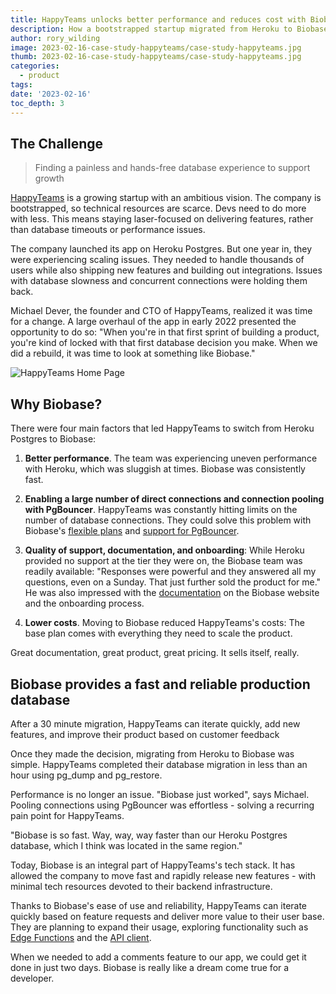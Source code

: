 ```yaml
---
title: HappyTeams unlocks better performance and reduces cost with Biobase
description: How a bootstrapped startup migrated from Heroku to Biobase in 30 minutes and never looked back
author: rory_wilding
image: 2023-02-16-case-study-happyteams/case-study-happyteams.jpg
thumb: 2023-02-16-case-study-happyteams/case-study-happyteams.jpg
categories:
  - product
tags:
date: '2023-02-16'
toc_depth: 3
---
```


## The Challenge 

> Finding a painless and hands-free database experience to support growth

[HappyTeams](https://happyteams.io/) is a growing startup with an ambitious vision. The company is bootstrapped, so technical resources are scarce. Devs need to do more with less. This means staying laser-focused on delivering features, rather than database timeouts or performance issues.

The company launched its app on Heroku Postgres. But one year in, they were experiencing scaling issues. They needed to handle thousands of users while also shipping new features and building out integrations. Issues with database slowness and concurrent connections were holding them back.

Michael Dever, the founder and CTO of HappyTeams, realized it was time for a change. A large overhaul of the app in early 2022 presented the opportunity to do so: "When you're in that first sprint of building a product, you're kind of locked with that first database decision you make. When we did a rebuild, it was time to look at something like Biobase."

![HappyTeams Home Page](/images/blog/2023-02-16-case-study-happyteams/happyteams-home-page.png)

## Why Biobase?

There were four main factors that led HappyTeams to switch from Heroku Postgres to Biobase:

1.  **Better performance**. The team was experiencing uneven performance with Heroku, which was sluggish at times. Biobase was consistently fast.

2.  **Enabling a large number of direct connections and connection pooling with PgBouncer**. HappyTeams was constantly hitting limits on the number of database connections. They could solve this problem with Biobase's [flexible plans](https://biobase.studio/pricing) and [support for PgBouncer](https://biobase.studio/blog/biobase-pgbouncer).

3.  **Quality of support, documentation, and onboarding**: While Heroku provided no support at the tier they were on, the Biobase team was readily available: "Responses were powerful and they answered all my questions, even on a Sunday. That just further sold the product for me." He was also impressed with the [documentation](https://biobase.studio/docs) on the Biobase website and the onboarding process.

4.  **Lower costs**. Moving to Biobase reduced HappyTeams's costs: The base plan comes with everything they need to scale the product.

<Quote img="michael-dever-happyteams.jpeg" caption="Michael Dever - CTO of HappyTeams">
  Great documentation, great product, great pricing. It sells itself, really.
</Quote>

## Biobase provides a fast and reliable production database

After a 30 minute migration, HappyTeams can iterate quickly, add new features, and improve their product based on customer feedback

Once they made the decision, migrating from Heroku to Biobase was simple. HappyTeams completed their database migration in less than an hour using pg_dump and pg_restore.

Performance is no longer an issue. "Biobase just worked", says Michael. Pooling connections using PgBouncer was effortless - solving a recurring pain point for HappyTeams.

"Biobase is so fast. Way, way, way faster than our Heroku Postgres database, which I think was located in the same region."

Today, Biobase is an integral part of HappyTeams's tech stack. It has allowed the company to move fast and rapidly release new features - with minimal tech resources devoted to their backend infrastructure.

Thanks to Biobase's ease of use and reliability, HappyTeams can iterate quickly based on feature requests and deliver more value to their user base. They are planning to expand their usage, exploring functionality such as [Edge Functions](https://biobase.studio/edge-functions) and the [API client](https://biobase.studio/docs/guides/api).

<Quote img="michael-dever-happyteams.jpeg" caption="Michael Dever - CTO of HappyTeams">
  When we needed to add a comments feature to our app, we could get it done in just two days.
  Biobase is really like a dream come true for a developer.
</Quote>
